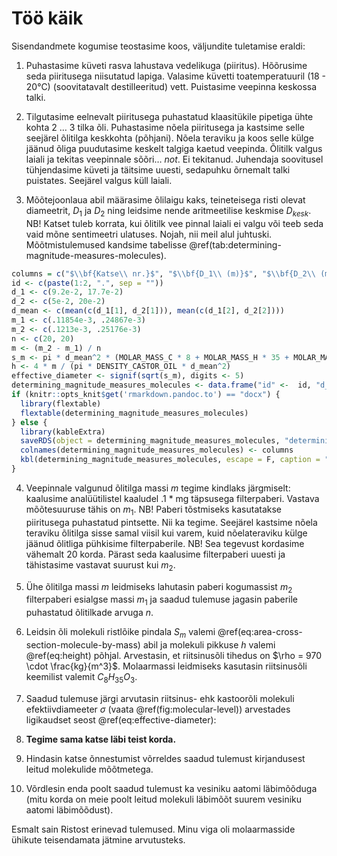 # Töö käik

Sisendandmete kogumise teostasime koos, väljundite tuletamise eraldi:

1.  Puhastasime küveti rasva lahustava vedelikuga (piiritus). Hõõrusime seda piiritusega niisutatud lapiga. Valasime küvetti toatemperatuuril (18 - 20°C) (soovitatavalt destilleeritud) vett. Puistasime veepinna keskossa talki.

2.  Tilgutasime eelnevalt piiritusega puhastatud klaasitükile pipetiga ühte kohta 2 ... 3 tilka õli. Puhastasime nõela piiritusega ja kastsime selle seejärel õlitilga keskkohta (põhjani). Nõela teraviku ja koos selle külge jäänud õliga puudutasime keskelt talgiga kaetud veepinda. Õlitilk valgus laiali ja tekitas veepinnale sõõri... *not*. Ei tekitanud. Juhendaja soovitusel tühjendasime küveti ja täitsime uuesti, sedapuhku õrnemalt talki puistates. Seejärel valgus küll laiali.

3.  Mõõtejoonlaua abil määrasime õlilaigu kaks, teineteisega risti olevat diameetrit, $D_1$ ja $D_2$ ning leidsime nende aritmeetilise keskmise $D_{kesk}$. NB! Katset tuleb korrata, kui õlitilk vee pinnal laiali ei valgu või teeb seda vaid mõne sentimeetri ulatuses. Nojah, nii meil alul juhtuski. Mõõtmistulemused kandsime tabelisse \@ref(tab:determining-magnitude-measures-molecules).

```r
columns = c("$\\bf{Katse\\ nr.}$", "$\\bf{D_1\\ (m)}$", "$\\bf{D_2\\ (m)}$", "$\\bf{D_{kesk}\\ (m)}$", "$\\bf{m_1\\ (kg)}$", "$\\bf{m_2\\ (kg)}$", "$\\bf{n}$", "$\\bf{m\\ (kg)}$", "$\\bf{S_m\\ (m^2)}$", "$\\bf{h\\ (m)}$", "$\\boldsymbol{\\sigma\\ (m)}$")
id <- c(paste(1:2, ".", sep = ""))
d_1 <- c(9.2e-2, 17.7e-2)
d_2 <- c(5e-2, 20e-2)
d_mean <- c(mean(c(d_1[1], d_2[1])), mean(c(d_1[2], d_2[2])))
m_1 <- c(.11854e-3, .24867e-3)
m_2 <- c(.1213e-3, .25176e-3)
n <- c(20, 20)
m <- (m_2 - m_1) / n
s_m <- pi * d_mean^2 * (MOLAR_MASS_C * 8 + MOLAR_MASS_H * 35 + MOLAR_MASS_O * 3) / (4 * m * AVOGADRO)
h <- 4 * m / (pi * DENSITY_CASTOR_OIL * d_mean^2)
effective_diameter <- signif(sqrt(s_m), digits <- 5)
determining_magnitude_measures_molecules <- data.frame("id" <-  id, "d_1" <- d_1, "d_2" <- d_2, "d_mean" <- d_mean, "m_1" <- m_1, "m_2" <- m_2, "n" <- n, "m" <- m, "s_m" <- s_m, "h" <- h, "effective_diameter" <- effective_diameter)
if (knitr::opts_knit$get('rmarkdown.pandoc.to') == "docx") {
  library(flextable)
  flextable(determining_magnitude_measures_molecules)
} else {
  library(kableExtra)
  saveRDS(object = determining_magnitude_measures_molecules, "determining.rds")
  colnames(determining_magnitude_measures_molecules) <- columns
  kbl(determining_magnitude_measures_molecules, escape = F, caption = "Molekulide mõõtmete suurusjärgu määramine", digits = 24) %>% kable_styling(bootstrap_options = c("striped", "bordered", "condensed", "responsive", "hover"), latex_options = "scale_down")
}
```

4.  Veepinnale valgunud õlitilga massi *m* tegime kindlaks järgmiselt: kaalusime analüütilistel kaaludel .1 \* mg täpsusega filterpaberi. Vastava mõõtesuuruse tähis on $m_1$. NB! Paberi tõstmiseks kasutatakse piiritusega puhastatud pintsette. Nii ka tegime. Seejärel kastsime nõela teraviku õlitilga sisse samal viisil kui varem, kuid nõelateraviku külge jäänud õlitliga pühkisime filterpaberile. NB! Sea tegevust kordasime vähemalt 20 korda. Pärast seda kaalusime filterpaberi uuesti ja tähistasime vastavat suurust kui $m_2$.

5.  Ühe õlitilga massi *m* leidmiseks lahutasin paberi kogumassist $m_2$ filterpaberi esialgse massi $m_1$ ja saadud tulemuse jagasin paberile puhastatud õlitilkade arvuga *n*.

6.  Leidsin õli molekuli ristlõike pindala $S_m$ valemi \@ref(eq:area-cross-section-molecule-by-mass) abil ja molekuli pikkuse *h* valemi \@ref(eq:height) põhjal. Arvestasin, et riitsinusõli tihedus on $\rho = 970 \cdot \frac{kg}{m^3}$. Molaarmassi leidmiseks kasutasin riitsinusõli keemilist valemit $C_8H_{35}O_3$.

7.  Saadud tulemuse järgi arvutasin riitsinus- ehk kastoorõli molekuli efektiivdiameeter $\sigma$ (vaata \@ref(fig:molecular-level)) arvestades ligikaudset seost \@ref(eq:effective-diameter):

```{=tex}
\begin{equation}
\sigma^2 \approx S_m \rightarrow \sigma \approx \sqrt{S_m}
(\#eq:effective-diameter)
\end{equation}
```
8.  **Tegime sama katse läbi teist korda.**

9.  Hindasin katse õnnestumist võrreldes saadud tulemust kirjandusest leitud molekulide mõõtmetega.

10. Võrdlesin enda poolt saadud tulemust ka vesiniku aatomi läbimõõduga (mitu korda on meie poolt leitud molekuli läbimõõt suurem vesiniku aatomi läbimõõdust).

Esmalt sain Ristost erinevad tulemused. Minu viga oli molaarmasside ühikute teisendamata jätmine arvutusteks.

